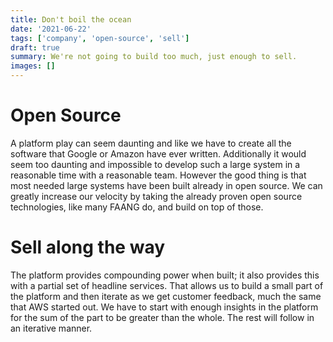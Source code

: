 ```yaml
---
title: Don't boil the ocean
date: '2021-06-22'
tags: ['company', 'open-source', 'sell']
draft: true
summary: We're not going to build too much, just enough to sell.
images: []
---
```


# Open Source

A platform play can seem daunting and like we have to create all the software that Google or Amazon have ever written. Additionally it would seem too daunting and impossible to develop such a large system in a reasonable time with a reasonable team. However the good thing is that most needed large systems have been built already in open source. We can greatly increase our velocity by taking the already proven open source technologies, like many FAANG do, and build on top of those.

# Sell along the way

The platform provides compounding power when built; it also provides this with a partial set of headline services. That allows us to build a small part of the platform and then iterate as we get customer feedback, much the same that AWS started out. We have to start with enough insights in the platform for the sum of the part to be greater than the whole. The rest will follow in an iterative manner.
